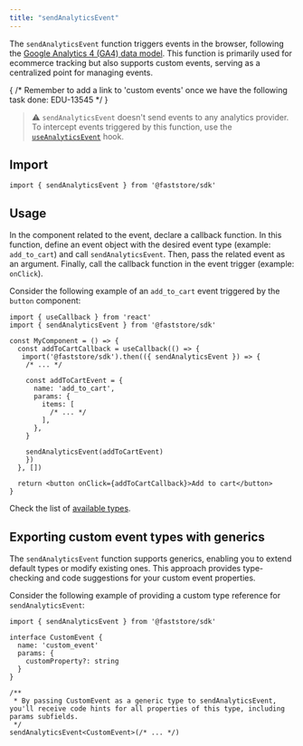 ```yaml
---
title: "sendAnalyticsEvent"
---
```


The `sendAnalyticsEvent` function triggers events in the browser, following the [Google Analytics 4 (GA4) data model](https://developers.google.com/analytics/devguides/collection/ga4/reference/events). This function is primarily used for ecommerce tracking but also supports custom events, serving as a centralized point for managing events.

{ /* Remember to add a link to 'custom events' once we have the following task done: EDU-13545 */ }

> ⚠️ `sendAnalyticsEvent` doesn't send events to any analytics provider. To intercept events triggered by this function, use the [`useAnalyticsEvent`](https://developers.vtex.com/docs/guides/faststore/analytics-use-analytics-event) hook.

## Import

```tsx
import { sendAnalyticsEvent } from '@faststore/sdk'
```

## Usage

In the component related to the event, declare a callback function. In this function, define an event object with the desired event type (example: `add_to_cart`) and call `sendAnalyticsEvent`. Then, pass the related event as an argument. Finally, call the callback function in the event trigger (example: `onClick`).

Consider the following example of an `add_to_cart` event triggered by the `button` component:

```tsx
import { useCallback } from 'react'
import { sendAnalyticsEvent } from '@faststore/sdk'

const MyComponent = () => {
  const addToCartCallback = useCallback(() => {
   import('@faststore/sdk').then(({ sendAnalyticsEvent }) => {
    /* ... */

    const addToCartEvent = {
      name: 'add_to_cart',
      params: {
        items: [
          /* ... */
        ],
      },
    }

    sendAnalyticsEvent(addToCartEvent)
    })
  }, [])

  return <button onClick={addToCartCallback}>Add to cart</button>
}
```

Check the list of [available types](https://developers.vtex.com/docs/guides/faststore/analytics-overview#list-of-native-event-types).

## Exporting custom event types with generics

The `sendAnalyticsEvent` function supports generics, enabling you to extend default types or modify existing ones. This approach provides type-checking and code suggestions for your custom event properties.

Consider the following example of providing a custom type reference for `sendAnalyticsEvent`:

```tsx
import { sendAnalyticsEvent } from '@faststore/sdk'

interface CustomEvent {
  name: 'custom_event'
  params: {
    customProperty?: string
  }
}

/**
 * By passing CustomEvent as a generic type to sendAnalyticsEvent, you'll receive code hints for all properties of this type, including params subfields.
 */
sendAnalyticsEvent<CustomEvent>(/* ... */)
```
